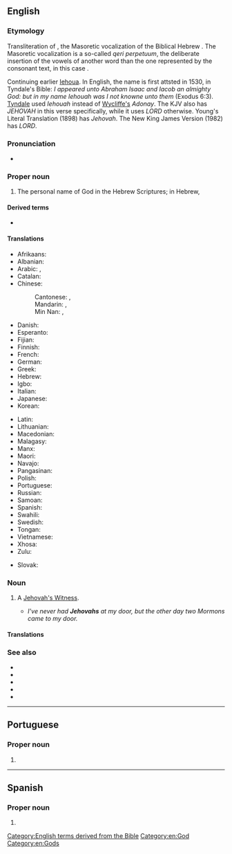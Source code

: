 {{also|Jéhovah}}
==English==

===Etymology===
Transliteration of {{etyl|he|en}} {{m|he|יְהֹוָה|tr=yəhova}}, the Masoretic vocalization of the Biblical Hebrew {{m|he|יהוה}}.
The Masoretic vocalization is a so-called ''qeri perpetuum'', the deliberate insertion of the vowels of another word than the one represented by the consonant text, in this case {{m|he|אֲדֹנָי||my lord}}.

Continuing earlier [[Iehova|Iehoua]]. In English, the name is first attsted in 1530, in Tyndale's Bible: ''I appeared unto Abraham Isaac and Iacob  an almighty  God: but in my name Iehouah was I not knowne unto them'' (Exodus 6:3).
[[w:William Tyndale|Tyndale]] used ''Iehouah'' instead of [[w:John Wycliffe|Wycliffe's]] ''Adonay''. The KJV also has ''JEHOVAH'' in this verse specifically, while it uses ''LORD'' otherwise. Young's Literal Translation (1898) has ''Jehovah''. The New King James Version (1982) has ''LORD''.

===Pronunciation===
* {{IPA|/dʒəˈhoʊvə/|lang=en}}

===Proper noun===
{{en-proper noun}}

# {{lb|en|religion}} The personal name of God in the Hebrew Scriptures; in Hebrew, {{l|he|יהוה|tr=[[YHVH]]}}

====Derived terms====
* {{l|en|Jehovist}}

====Translations====
{{trans-top|transliteration of the Masoretic vocalization of the Tetragrammaton}}
* Afrikaans: {{t|af|Jehovah}}
* Albanian: {{t|sq|Jehovai}}
* Arabic: {{t|ar|يَهْوَه|m}}, {{t|ar|يهوه|m|tr=yahwa}}
* Catalan: {{t|ca|Jehovà|m}}
* Chinese:
*: Cantonese: {{t|yue|耶和華|sc=Hani}}, {{t|yue|耶和华|tr=je4 wo4 waa4|sc=Hani}}
*: Mandarin: {{t+|cmn|耶和華|sc=Hani}}, {{t+|cmn|耶和华|tr=Yēhéhuá|sc=Hani}}
*: Min Nan: {{t|nan|耶和華|sc=Hani}}, {{t|nan|耶和华|tr=[[Iâ-hô-hoa]]|sc=Hani}}
* Danish: {{t|da|Jehova}}
* Esperanto: {{t|eo|Jehovo}}
* Fijian: {{t|fj|Jiova}}
* Finnish: {{t+|fi|Jehova}}
* French: {{t+|fr|Jéhovah}}
* German: {{t+|de|Jehova}}
* Greek: {{t+|el|Ιεχωβά|m}}
* Hebrew: {{t+|he|יְהֹוָה|m|tr=yahwe|sc=Hebr}}
* Igbo: {{t|ig|Jehova}}
* Italian: {{t+|it|Geova}}
* Japanese: {{t|ja|エホバ|tr=Ehoba|sc=Jpan}}
* Korean: {{t|ko|^여호와}}
{{trans-mid}}
* Latin: {{t|la|Iehova}}
* Lithuanian: {{t|lt|Jehova}}
* Macedonian: {{t|mk|Јехова|m|tr=Jehóva}}
* Malagasy: {{t|mg|Jehovah}}
* Manx: {{t|gv|Yahvey|m}}
* Maori: {{t|mi|Ihowā}}
* Navajo: {{t|nv|Jiihóvah}}
* Pangasinan: {{t|pag|Jehova}}
* Polish: {{t|pl|Jehowa|m}}
* Portuguese: {{t+|pt|Jeová|m}}
* Russian: {{t+|ru|Иего́ва|m}}
* Samoan: {{t|sm|Ieova}}
* Spanish: {{t+|es|Jehová|m}}
* Swahili: {{t|sw|Yehova}}
* Swedish: {{t|sv|Jehova}}
* Tongan: {{t|to|Jihova}}
* Vietnamese: {{t+|vi|Giê-hô-va}}
* Xhosa: {{t|xh|uYehova}}
* Zulu: {{t|zu|uJehova}}
{{trans-bottom}}

{{trans-see|Yahweh}}

{{checktrans-top}}
* Slovak: {{t-check|sk|Jehova|m}}
{{trans-mid}}
{{trans-bottom}}

===Noun===
{{en-noun}}

# {{lb|en|informal}} A [[Jehovah's Witness]].
#* ''I've never had '''Jehovahs''' at my door, but the other day two Mormons came to my door.''

====Translations====
{{trans-see|Jehovah's Witness}}

===See also===
* {{l|en|hallelujah}}
* {{l|en|Jah}}
* {{l|en|Yahuwah}}
* {{l|en|Yahweh}}
* {{l|en|YHWH}}

[[Category:English terms derived from the Bible]]
[[Category:en:God]]
[[Category:en:Gods]]

----

==Portuguese==

===Proper noun===
{{pt-proper noun|m}}

# {{archaic spelling of|Jeová|lang=pt}}

----

==Spanish==

===Proper noun===
{{es-proper noun|m}}

# {{l|en|Jehovah}}